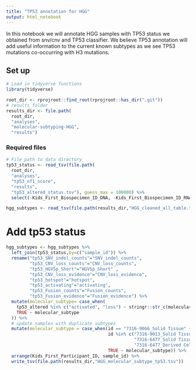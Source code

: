 ```yaml
---
title: "TP53 annotation for HGG"
output: html_notebook
---
```


In this notebook we will annotate HGG samples with TP53 status we obtained from snv/cnv and TP53 classifier. We believe TP53 annotation will add useful information to the current known subtypes as we see TP53 mutations co-occurring with H3 mutations.

## Set up
```r
# Load in tidyverse functions
library(tidyverse)

root_dir <- rprojroot::find_root(rprojroot::has_dir(".git"))
# results folder
results_dir <- file.path(
  root_dir,
  "analyses",
  "molecular-subtyping-HGG",
  "results")
```


### Required files
```r
# File path to data directory
tp53_status <- read_tsv(file.path(
  root_dir,
  "analyses",
  "tp53_nf1_score",
  "results",
  "tp53_altered_status.tsv"), guess_max = 100000) %>% 
  select(-Kids_First_Biospecimen_ID_DNA, -Kids_First_Biospecimen_ID_RNA)

hgg_subtypes <- read_tsv(file.path(results_dir,"HGG_cleaned_all_table.tsv")) 

```

# Add tp53 status 
```r

hgg_subtypes <- hgg_subtypes %>%
  left_join(tp53_status,by=c("sample_id")) %>%
  rename("tp53_SNV_indel_counts"="SNV_indel_counts",
         "tp53_CNV_loss_counts"="CNV_loss_counts",
         "tp53_HGVSp_Short"="HGVSp_Short" , 
         "tp53_CNV_loss_evidence"="CNV_loss_evidence",
         "tp53_hotspot"="hotspot",
         "tp53_activating"="activating",
         "tp53_Fusion_counts"="Fusion_counts", 
         "tp53_Fusion_evidence"="Fusion_evidence") %>%
  mutate(molecular_subtype= case_when(
    tp53_altered %in% c("activated", "loss") ~ stringr::str_c(molecular_subtype,", TP53"),
    TRUE ~ molecular_subtype
  )) %>%
  # update samples with duplicate subtypes
  mutate(molecular_subtype = case_when(id == "7316-9066_Solid Tissue" ~ "DMG, H3 K28, TP53",
                                       id %in% c("7316-9013_Solid Tissue",
                                                 "7316-6477_Solid Tissue",
                                                 "7316-6477_Derived Cell Line_Serum-free_11") ~ "HGG, H3 wildtype, TP53",
                                       TRUE ~ molecular_subtype)) %>%
  arrange(Kids_First_Participant_ID, sample_id) %>%
  write_tsv(file.path(results_dir,"HGG_molecular_subtype_tp53.tsv"))

```
